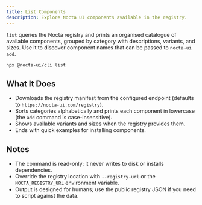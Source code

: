 ```yaml
---
title: List Components
description: Explore Nocta UI components available in the registry.
---
```


`list` queries the Nocta registry and prints an organised catalogue of available components, grouped by category with descriptions, variants, and sizes. Use it to discover component names that can be passed to `nocta-ui add`.

```bash
npx @nocta-ui/cli list
```

## What It Does
- Downloads the registry manifest from the configured endpoint (defaults to `https://nocta-ui.com/registry`).
- Sorts categories alphabetically and prints each component in lowercase (the `add` command is case-insensitive).
- Shows available variants and sizes when the registry provides them.
- Ends with quick examples for installing components.

## Notes
- The command is read-only: it never writes to disk or installs dependencies.
- Override the registry location with `--registry-url` or the `NOCTA_REGISTRY_URL` environment variable.
- Output is designed for humans; use the public registry JSON if you need to script against the data.
